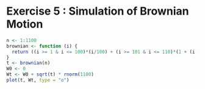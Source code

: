 # Exercise 5 : Simulation of Brownian Motion

```r
n <- 1:1100
brownian <- function (i) {
  return ((i >= 1 & i <= 100)*(i/100) + (i >= 101 & i <= 110)*(1 + (i - 100)/10) + (i >= 111 & i <= 1110)*(2 + (i - 110)/1000))
}
t <- brownian(n)
W0 <- 0
Wt <- W0 + sqrt(t) * rnorm(1100)
plot(t, Wt, type = "o")
```